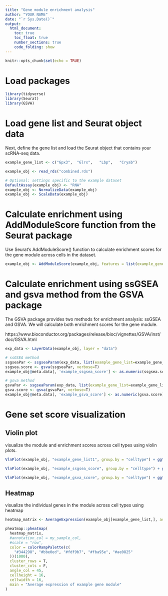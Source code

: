 ```yaml
---
title: "Gene module enrichment analysis"
author: "YOUR NAME"
date: "`r Sys.Date()`"
output: 
  html_document:
    toc: true
    toc_float: true
    number_sections: true
    code_folding: show
---
```


```r
knitr::opts_chunk$set(echo = TRUE)
```

# Load packages

```r
library(tidyverse)
library(Seurat)
library(GSVA)

```

# Load gene list and Seurat object data

Next, define the gene list and load the Seurat object that contains your scRNA-seq data.


```r

example_gene_list <- c("Gpx3",  "Glrx",   "Lbp",   "Cryab")

example_obj <- read_rds("combined.rds")

# Optional: settings specific to the example dataset 
DefaultAssay(example_obj) <- "RNA"
example_obj <- NormalizeData(example_obj)
example_obj <- ScaleData(example_obj)
```

# Calculate enrichment using AddModuleScore function from the Seurat package

Use Seurat’s AddModuleScore() function to calculate enrichment scores for the gene module across cells in the dataset.


```r



example_obj <- AddModuleScore(example_obj, features = list(example_gene_list=example_gene_list), name = "example_gene_list")

```
# Calculate enrichment using ssGSEA and gsva method from the GSVA package

The GSVA package provides two methods for enrichment analysis: ssGSEA and GSVA. We will calculate both enrichment scores for the gene module.



https://www.bioconductor.org/packages/release/bioc/vignettes/GSVA/inst/doc/GSVA.html 

```r

exp_data <- LayerData(example_obj, layer = "data")

# ssGSEA method
ssgseaPar <- ssgseaParam(exp_data, list(example_gene_list=example_gene_list))
ssgsea.score <- gsva(ssgseaPar, verbose=T)
example_obj@meta.data[, 'example_ssgsea_score'] <- as.numeric(ssgsea.score)

# gsva method
gsvaPar <- ssgseaParam(exp_data, list(example_gene_list=example_gene_list))
gsva.score <- gsva(gsvaPar, verbose=T)
example_obj@meta.data[, 'example_gsva_score'] <- as.numeric(gsva.score)


```

# Gene set score visualization

## Violin plot

visualize the module and enrichment scores across cell types using violin plots.


```r

VlnPlot(example_obj, "example_gene_list1", group.by = "celltype") + ggtitle(paste0("example_gene_list - Module score"))

VlnPlot(example_obj, "example_ssgsea_score", group.by = "celltype") + ggtitle(paste0("example_gene_list - SSGSEA score"))

VlnPlot(example_obj, "example_gsva_score", group.by = "celltype") + ggtitle(paste0("example_gene_list - GSVA score"))

```


## Heatmap

visualize the individual genes in the module across cell types using heatmap

```r


heatmap_matrix <- AverageExpression(example_obj[example_gene_list,], assays = "RNA", slot = "scale.data")$RNA

pheatmap::pheatmap(
  heatmap_matrix,
  #annotation_col = my_sample_col,
  #scale = "row",
  color = colorRampPalette(c(
    "#344298", "#bbe0ed", "#fdf9b7", "#fba95e", "#ae0825"
  ))(1000),
  cluster_rows = T,
  cluster_cols = F,
  angle_col = 45,
  cellheight = 16,
  cellwidth = 16,
  main = "Average expression of example gene module"
)
  
```


```r

```


```r

```


```r

```




